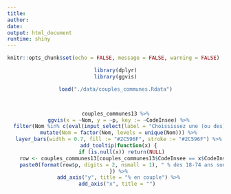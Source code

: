 ```yaml
---
title: 
author: 
date: 
output: html_document
runtime: shiny
---
```


```r
knitr::opts_chunk$set(echo = FALSE, message = FALSE, warning = FALSE)
```

<center>
```r
library(dplyr)
library(ggvis)
```
```r
load("./data/couples_communes.Rdata")



couples_communes13 %>%
  ggvis(x = ~Nom, y = ~p, key := ~CodeInsee) %>%
  filter(Nom %in% c(eval(input_select(label = "Choississez une (ou des) communes", selected = "", choices = couples_communes13$Nom, multiple = TRUE, selectize = TRUE)), "Marseille", "Bouches-du-Rhône", "PACA", "France")) %>%
  mutate(Nom = factor(Nom, levels = unique(Nom))) %>%
  layer_bars(width = 0.7, fill := "#2C596F", stroke := "#2C596F") %>%
  add_tooltip(function(x) {
    if (is.null(x)) return(NULL)
    row <- couples_communes13[couples_communes13$CodeInsee == x$CodeInsee, ]
    paste0(format(row$p, digits = 2, nsmall = 1), " % des 18-74 ans sont en couple. ", collapse = "<br />")
  }) %>%
  add_axis("y", title = "% en couple") %>%
  add_axis("x", title = "") 


```
</center>